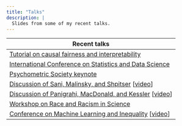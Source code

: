 ```yaml
---
title: "Talks"
description: |
  Slides from some of my recent talks.
---
```


| Recent talks                                                                                                                                                                         |
|--------------------------------------------------------------------------------------------------------------------------------------------------------------------------------------|
| [Tutorial on causal fairness and  interpretability](./talks/fairness/slides/tutorial.html)                                                                                    |
| [International Conference on Statistics and Data Science](./talks/fairness/slides/ICSDS2022.html)                                                                                    |
| [Psychometric Society keynote](./talks/fairness/slides/IMPS2022.html)                                                                                                                |
| [Discussion of Sani, Malinsky, and Shpitser](https://drive.google.com/file/d/1s829R-mS4ndGtWQyWxffR-xKv4W32avd/view) \[[video](https://youtu.be/itnR1xVS4YI)\]                       |
| [Discussion of Panigrahi, MacDonald, and Kessler](./talks/misc_slides/Panigrahi_discussion.html) \[[video](https://drive.google.com/file/d/12s6xznkdTOBqXqPsZAmL338bf-jXopnX/view)\] |
| [Workshop on Race and Racism in Science](./talks/2021-05-04-workshop-on-race-and-racism-in-science/slides/AIbias.html)                                                               |
| [Conference on Machine Learning and Inequality](./talks/2021-04-18-conference-on-machine-learning-and-inequality/slides/causal.html) \[[video](https://youtu.be/0xju3pEbPFE)\]       |
